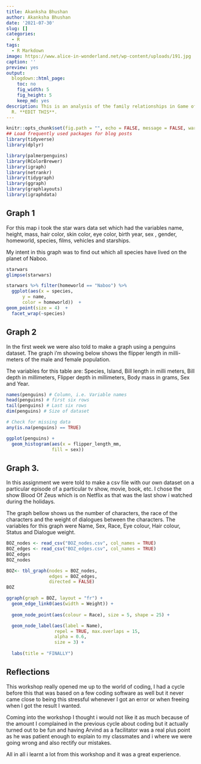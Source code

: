 ```yaml
---
title: Akanksha Bhushan
author: Akanksha Bhushan
date: '2021-07-30'
slug: []
categories:
  - R
tags:
  - R Markdown
image: https://www.alice-in-wonderland.net/wp-content/uploads/191.jpg
caption: ''
preview: yes
output:
  blogdown::html_page:
    toc: no
    fig_width: 5
    fig_height: 5
    keep_md: yes
description: This is an analysis of the family relationships in Game of Thrones, using
  R. **EDIT THIS**.
---
```



```r
knitr::opts_chunk$set(fig.path = "", echo = FALSE, message = FALSE, warning = FALSE)
## Load frequently used packages for blog posts
library(tidyverse)
library(dplyr) 

library(palmerpenguins)
library(RColorBrewer)
library(igraph)
library(netrankr)
library(tidygraph)
library(ggraph)
library(graphlayouts)
library(igraphdata)
```

## Graph 1

 For this map i took the star wars data set which had the variables name, height, mass, hair color, skin color, eye color, birth year, sex , gender, homeworld, species, films, vehicles and starships.

 My intent in this graph was to find out which all species have lived on the planet of Naboo. 
 
```r
starwars
glimpse(starwars)
```

```r
starwars %>% filter(homeworld == "Naboo") %>%
  ggplot(aes(x = species,
      y = name,
      color = homeworld))  +  
geom_point(size = 4)  +
  facet_wrap(~species) 
```

## Graph 2

In the first week we were also told to make a graph using a penguins dataset. The graph i'm showing below shows the flipper length in milli-meters of the male and female population.

The variables for this table are: Species, Island, Bill length in milli meters, Bill depth in millimeters, Flipper depth in millimeters, Body mass in grams, Sex and Year.
 
```r
names(penguins) # Column, i.e. Variable names
head(penguins) # first six rows
tail(penguins) # Last six rows
dim(penguins) # Size of dataset

# Check for missing data
any(is.na(penguins) == TRUE)
```

```r
ggplot(penguins) + 
  geom_histogram(aes(x = flipper_length_mm,
                 fill = sex))
```

## Graph 3.

In this assignment we were told to make a csv file with our own dataset on a particular episode of a particular tv show, movie, book, etc. I chose the show Blood Of Zeus which is on Netflix as that was the last show i watched during the holidays. 

The graph bellow shows us the number of characters, the race of the characters and the weight of dialogues between the characters. The variables for this graph were Name, Sex, Race, Eye colour, Hair colour, Status and Dialogue weight.



```r
BOZ_nodes <- read_csv("BOZ_nodes.csv", col_names = TRUE)
BOZ_edges <- read_csv("BOZ_edges.csv", col_names = TRUE)
BOZ_edges
BOZ_nodes
```
```r
BOZ<- tbl_graph(nodes = BOZ_nodes, 
                edges = BOZ_edges, 
                directed = FALSE)
BOZ
```



```r
ggraph(graph = BOZ, layout = "fr") +
  geom_edge_link0(aes(width = Weight)) +
  
  geom_node_point(aes(colour = Race), size = 5, shape = 25) +

  geom_node_label(aes(label = Name),
                  repel = TRUE, max.overlaps = 15,
                  alpha = 0.6,
                  size = 3) +
  
  labs(title = "FINALLY")
```


## Reflections

This workshop really opened me up to the world of coding, I had a cycle before this that was based on a few coding software as well but it never came close to being this stressful whenever I got an error or when freeing when I got the result I wanted. 

Coming into the workshop I thought i would not like it as much because of the amount I complained in the previous cycle about coding but it actually turned out to be fun and having Arvind as a facilitator was a real plus point as he was patient enough to explain to my classmates and i where we were going wrong and also rectify our mistakes. 

All in all i learnt a lot from this workshop and it was a great experience.
